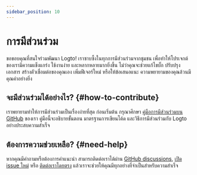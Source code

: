 ```yaml
---
sidebar_position: 10
---
```


# การมีส่วนร่วม

ขอขอบคุณที่สนใจร่วมพัฒนา Logto! เราซาบซึ้งในทุกการมีส่วนร่วมจากชุมชน เพื่อทำให้โปรเจกต์ของเรามีความแข็งแกร่ง ใช้งานง่าย และหลากหลายมากยิ่งขึ้น ไม่ว่าคุณจะช่วยแก้ไขบั๊ก ปรับปรุงเอกสาร สร้างตัวเชื่อมต่อของคุณเอง เพิ่มฟีเจอร์ใหม่ หรือให้ข้อเสนอแนะ ความพยายามของคุณล้วนมีคุณค่าอย่างยิ่ง

## จะมีส่วนร่วมได้อย่างไร? \{#how-to-contribute}

เราพยายามทำให้การมีส่วนร่วมเป็นเรื่องง่ายที่สุด ก่อนเริ่มต้น กรุณาศึกษา [คู่มือการมีส่วนร่วมบน GitHub](https://github.com/logto-io/logto/blob/master/.github/CONTRIBUTING.md) ของเรา คู่มือนี้จะอธิบายขั้นตอน มาตรฐานการเขียนโค้ด และวิธีการมีส่วนร่วมกับ Logto อย่างประสบความสำเร็จ

## ต้องการความช่วยเหลือ? \{#need-help}

หากคุณมีคำถามหรือต้องการคำแนะนำ สามารถติดต่อเราได้ผ่าน [GitHub discussions](https://github.com/logto-io/logto/discussions), [เปิด issue ใหม่](https://github.com/logto-io/logto/issues) หรือ [ติดต่อเราโดยตรง](https://logto.io/contact) แล้วเราจะช่วยให้คุณมีทุกอย่างที่จำเป็นสำหรับความสำเร็จ
